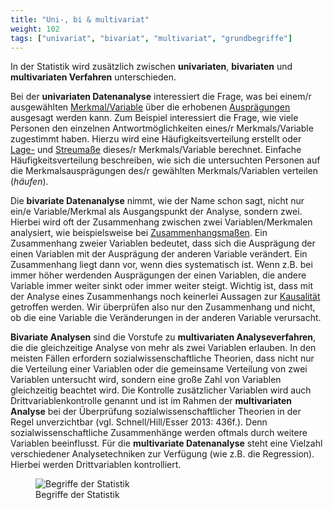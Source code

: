 ```yaml
---
title: "Uni-, bi & multivariat"
weight: 102
tags: ["univariat", "bivariat", "multivariat", "grundbegriffe"]
---
```



In der Statistik wird zusätzlich zwischen **univariaten**, **bivariaten** und **multivariaten Verfahren** unterschieden.

Bei der **univariaten Datenanalyse** interessiert die Frage, was bei einem/r ausgewählten [Merkmal/Variable](../../glossar/variable/index.html) über die erhobenen [Ausprägungen](../../glossar/merkmalsauspraegung/index.html) ausgesagt werden kann. Zum Beispiel interessiert die Frage, wie viele Personen den einzelnen Antwortmöglichkeiten eines/r Merkmals/Variable zugestimmt haben. Hierzu wird eine Häufigkeitsverteilung erstellt oder [Lage-](../../glossar/lagemasse/index.html) und [Streumaße](../../glossar/streumasse/index.html) dieses/r Merkmals/Variable berechnet. Einfache Häufigkeitsverteilung beschreiben, wie sich die untersuchten Personen auf die Merkmalsausprägungen des/r gewählten Merkmals/Variablen verteilen (*häufen*).

Die **bivariate Datenanalyse** nimmt, wie der Name schon sagt, nicht nur ein/e Variable/Merkmal als Ausgangspunkt der Analyse, sondern zwei. Hierbei wird oft der Zusammenhang zwischen zwei Variablen/Merkmalen analysiert, wie beispielsweise bei [Zusammenhangsmaßen](../../glossar/zusammenhangsmasse/index.html). Ein Zusammenhang zweier Variablen bedeutet, dass sich die Ausprägung der einen Variablen mit der Ausprägung der anderen Variable verändert. Ein Zusammenhang liegt dann vor, wenn dies systematisch ist. Wenn z.B. bei immer höher werdenden Ausprägungen der einen Variablen, die andere Variable immer weiter sinkt oder immer weiter steigt. Wichtig ist, dass mit der Analyse eines Zusammenhangs noch keinerlei Aussagen zur [Kausalität](../../glossar/kausalitaet/index.html) getroffen werden. Wir überprüfen also nur den Zusammenhang und nicht, ob die eine Variable die Veränderungen in der anderen Variable verursacht.

**Bivariate Analysen** sind die Vorstufe zu **multivariaten Analyseverfahren**, die die gleichzeitige Analyse von mehr als zwei Variablen erlauben. In den meisten Fällen erfordern sozialwissenschaftliche Theorien, dass nicht nur die Verteilung einer Variablen oder die gemeinsame Verteilung von zwei Variablen untersucht wird, sondern eine große Zahl von Variablen gleichzeitig beachtet wird. Die Kontrolle zusätzlicher Variablen wird auch Drittvariablenkontrolle genannt und ist im Rahmen der **multivariaten Analyse** bei der Überprüfung sozialwissenschaftlicher Theorien in der Regel unverzichtbar (vgl. Schnell/Hill/Esser 2013: 436f.). Denn sozialwissenschaftliche Zusammenhänge werden oftmals durch weitere Variablen beeinflusst. Für die **multivariate Datenanalyse** steht eine Vielzahl verschiedener Analysetechniken zur Verfügung (wie z.B. die Regression). Hierbei werden Drittvariablen kontrolliert.               

![Begriffe der Statistik](../images/statistik.png)